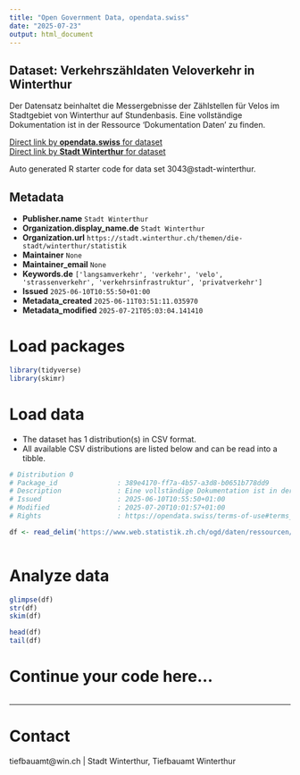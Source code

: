 ```yaml
---
title: "Open Government Data, opendata.swiss"
date: "2025-07-23"
output: html_document
---
```


## Dataset: Verkehrszähldaten Veloverkehr in Winterthur

Der Datensatz beinhaltet die Messergebnisse der Zählstellen für Velos im Stadtgebiet von Winterthur auf Stundenbasis. Eine vollständige Dokumentation ist in der Ressource 'Dokumentation Daten' zu finden.

[Direct link by **opendata.swiss** for dataset](https://opendata.swiss/de/dataset/verkehrszahldaten-veloverkehr-in-winterthur)<br>
[Direct link by **Stadt Winterthur** for dataset]()

Auto generated R starter code for data set 3043@stadt-winterthur.

## Metadata

- **Publisher.name** `Stadt Winterthur`
- **Organization.display_name.de** `Stadt Winterthur`
- **Organization.url** `https://stadt.winterthur.ch/themen/die-stadt/winterthur/statistik`
- **Maintainer** `None`
- **Maintainer_email** `None`
- **Keywords.de** `['langsamverkehr', 'verkehr', 'velo', 'strassenverkehr', 'verkehrsinfrastruktur', 'privatverkehr']`
- **Issued** `2025-06-10T10:55:50+01:00`
- **Metadata_created** `2025-06-11T03:51:11.035970`
- **Metadata_modified** `2025-07-21T05:03:04.141410`


# Load packages

```r

library(tidyverse)
library(skimr)

```

# Load data

-   The dataset has 1 distribution(s) in CSV format.
-   All available CSV distributions are listed below and can be read into a tibble.

```r

# Distribution 0
# Package_id               : 389e4170-ff7a-4b57-a3d8-b0651b778dd9
# Description              : Eine vollständige Dokumentation ist in der Ressource "Dokumentation Daten" zu finden.
# Issued                   : 2025-06-10T10:55:50+01:00
# Modified                 : 2025-07-20T10:01:57+01:00
# Rights                   : https://opendata.swiss/terms-of-use#terms_open

df <- read_delim('https://www.web.statistik.zh.ch/ogd/daten/ressourcen/KTZH_00003043_00006325.csv')



```

# Analyze data

```r

glimpse(df)
str(df)
skim(df)

head(df)
tail(df)

```

# Continue your code here...

```r

```

------------------------------------------------------------------------

# Contact

tiefbauamt@win.ch | Stadt Winterthur, Tiefbauamt Winterthur
